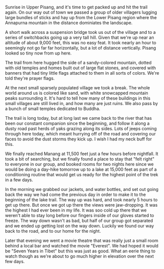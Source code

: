 Sunrise in Upper Pisang, and it's time to get packed up and hit the trail again.
On our way out of town we passed a group of older villagers lugging large
bundles of sticks and hay up from the Lower Pisang region where the Annapurna
mountain in the distance dominiates the landscape.

A short walk across a suspension bridge took us out of the village and to
a series of switchbacks going up a very tall hill. Given that we're up near an
altitude of about 9,000 feet, this was no easy feat. It took nearly an hour
to seemingly not go far far horizontally, but a lot of distance vertically.
Pisang looked so tiny now from up here.

The trail from here hugged the side of a sandy-colored mountain, dotted with
old temples and homes built out of large flat stones, and covered with banners
that had tiny little flags attached to them in all sorts of colors. We're told
they're prayer flags.

At the next small sparsely populated village we took a break. The whole world
around us is colored like sand, with white snowcapped mountain peaks surrounding
it. It's hard to tell how many of these buildings in this small villages are
still lived in, and how many are just ruins. We also pass by a bunch of small
temples dedicated to Buddha.

The trail is long today, but at long last we came back to the river that has
been our constant companion since the beginning, and follow it along a dusty
road past herds of yaks grazing along its sides. Lots of jeeps coming through
here today, which meant hurrying off of the road and covering our faces to
avoid the dust storms they kick up. I wish I had my neck buff for this.

We finally reached Manang at 11,500 feet just a few hours before nightfall. It
took a bit of searching, but we finally found a place to stay that "felt right"
to everyone in our group, and booked rooms for two nights here since we would be
doing a day-hike tomorrow up to a lake at 15,000 feet as part of a conditioning
routine that would get us ready for the highest point of the trek in a few days.

In the morning we grabbed our jackets, and water bottles, and set out going back
the way we had come the previous day in order to make it to the beginning of the
lake trail. The way up was hard, and took nearly 5 hours to get up there. But
once we got up there the views were jaw-dropping. It was the highest I had
ever been in my life. It was soo cold up there that we weren't able to stay
long before our fingers inside of our gloves started to freeze. The way down
wasn't as bad, but half of our group got separated and we ended up getting lost
on the way down. Luckily we found our way back to the road, and to our home
for the night.

Later that evening we went a movie theatre that was really just a small room
behind a local bar and watched the movie "Everest". We had hoped it would be
"Seven Years in Tibet" but this was just as good. What an eerie thing to watch
though as we're about to go much higher in elevation over the next few days.

